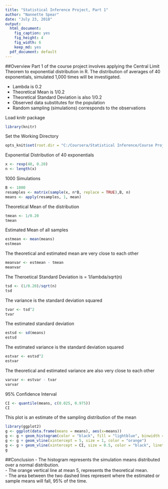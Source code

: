 ```yaml
---
title: "Statistical Inference Project, Part 1"
author: "Nannette Spear"
date: "July 23, 2018"
output:
  html_document:
    fig_caption: yes
    fig_height: 4
    fig_width: 6
    keep_md: yes
  pdf_document: default
---
```


##Overview
Part 1 of the course project involves applying the Central Limit
Theorem to exponential distribution in R. The distribution of
averages of 40 exponentials, simulated 1,000 times will be investigated.

- Lambda is 0.2
- Theoretical Mean is 1/0.2
- Theoretical Standard Deviation is also 1/0.2
- Observed data substitutes for the population
- Random sampling (simulations) corresponds to the observations

Load knitr package
```r
library(knitr)
```
Set the Working Directory
````r
opts_knit$set(root.dir = "C:/Coursera/Statistical Inference/Course Project")
````

Exponential Distribution of 40 exponentials
````r
x <- rexp(40, 0.20)
n <- length(x)
````

1000 Simulations
````r
B <- 1000
resamples <- matrix(sample(x, n*B, replace = TRUE),B, n)  
means <- apply(resamples, 1, mean)
````

Theoretical Mean of the distribution
````r
tmean <- 1/0.20
tmean
````
Estimated Mean of all samples
````r
estmean <- mean(means)
estmean
````
The theoretical and estimated mean are very close to each other
````r
meanvar <- estmean - tmean
meanvar
````
The Theroetical Standard Deviation is = 1/lambda/sqrt(n)
````r
tsd <- (1/0.20)/sqrt(n)
tsd
````
The variance is the standard deviation squared
````r
tvar <- tsd^2
tvar
````
The estimated standard deviation
````r
estsd <- sd(means)
estsd
````
The estimated variance is the standard deviation squared
````r
estvar <- estsd^2
estvar
````
The theoretical and estimated variance are also very close to each other
````r
varvar <- estvar - tvar
varvar
````

95% Confidence Interval
````r
CI <- quantile(means, c(0.025, 0.975))
CI
````

This plot is an estimate of the sampling distribution of the mean
````r
library(ggplot2)
g <- ggplot(data.frame(means = means), aes(x=means))
g <- g + geom_histogram(color = "black", fill = "lightblue", binwidth = 0.15)
g <- g + geom_vline(xintercept = 5, size = 1, color = "orange")       
g <- g + geom_vline(xintercept = CI, size = 0.5, color = "black", linetype ="dashed")
g
````

##Conclusion
- The histogram represents the simulation means distributed over
a normal distribution.  
- The orange vertical line at mean 5, represents the 
theoretical mean.  
- The area between the two dashed lines represent where the estimated or sample
means will fall, 95% of the time.

